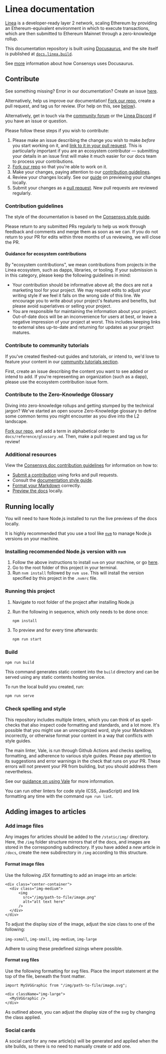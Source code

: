 # Linea documentation

[Linea](https://linea.build/) is a developer-ready layer 2 network, scaling Ethereum by providing
an Ethereum-equivalent environment in which to execute transactions, which are then submitted to
Ethereum Mainnet through a zero-knowledge rollup.

This documentation repository is built using [Docusaurus](https://docusaurus.io/), and the site
itself is published at [`docs.linea.build`](https://docs.linea.build/).

See [more](https://docs-template.consensys.net/) information about how Consensys uses Docusaurus.

## Contribute

See something missing? Error in our documentation? Create an issue [here](https://github.com/Consensys/doc.linea/issues).

Alternatively, help us improve our documentation! [Fork our repo](https://github.com/ConsenSys/doc.linea/fork),
create a pull request, and tag us for review. (For help on this, see [below](#how-to-submit-a-suggestion-or-change)).

Alternatively, get in touch via the [community forum](https://community.linea.build/) or the 
[Linea Discord](https://discord.gg/linea) if you have an issue or question.

Please follow these steps if you wish to contribute:
1. Please make an issue describing the change you wish to make _before_ you start working on it, and
[link to it in your pull request](https://docs.github.com/en/issues/tracking-your-work-with-issues/linking-a-pull-request-to-an-issue).
This is particularly important if you are an ecosystem contributor — submitting your details in an 
issue first will make it much easier for our docs team to process your contributions.
2. [Fork our repo](https://github.com/ConsenSys/doc.linea/fork) so that you're able to work on it. 
3. Make your changes, paying attention to our [contribution guidelines](#contribution-guidelines).
4. Review your changes locally. See our [guide](#running-locally) on previewing your 
changes locally.
5. Submit your changes as a [pull request](https://docs.github.com/en/pull-requests/collaborating-with-pull-requests/proposing-changes-to-your-work-with-pull-requests/creating-a-pull-request).
New pull requests are reviewed regularly.

### Contribution guidelines

The style of the documentation is based on the [Consensys style guide](https://docs-template.consensys.net/contribute/style-guide).

Please return to any submitted PRs regularly to help us work through feedback and comments and 
merge them as soon as we can. If you do not return to your PR for edits within three months of us 
reviewing, we will close the PR. 

#### Guidance for ecosystem contributions

By "ecosystem contributions", we mean contributions from projects in the Linea ecosystem, such as 
dapps, libraries, or tooling. If your submission is in this category, please keep the following
guidelines in mind:

- Your contribution should be informative above all; the docs are not a marketing tool for your 
project. We may request edits to adjust your writing style if we feel it falls on the wrong side of 
this line. We encourage you to write about your project's features and benefits, but please avoid 
superlatives or selling your project.
- You are responsible for maintaining the information about your project. Out-of-date docs will be 
an inconvenience for users at best, or leave a negative impression of your project at worst. This 
includes keeping links to external sites up-to-date and returning for updates as your project
matures.

### Contribute to community tutorials

If you've created fleshed-out guides and tutorials, or intend to, we'd love to feature your content
in our [community tutorials section](./docs/developers/guides/community/index.mdx).

First, create an issue describing the content you want to see added or intend to add. If you're
representing an organization (such as a dapp), please use the ecosystem contribution issue form.

### Contribute to the Zero-Knowledge Glossary

Diving into zero-knowledge rollups and getting stumped by the technical jargon? We've started an
open source Zero-Knowledge glossary to define some common terms you might encounter as you dive
into the L2 landscape.

[Fork our repo](https://github.com/Consensys/doc.linea/fork), and add a term in alphabetical
order to `docs/reference/glossary.md`. Then, make a pull request and tag us for review!

### Additional resources

View the [Consensys doc contribution guidelines](https://docs-template.consensys.net/) for
information on how to:

- [Submit a contribution](https://docs-template.consensys.net/contribute/submit-a-contribution) using forks and pull requests.
- Consult the [documentation style guide](https://docs-template.consensys.net/contribute/style-guide).
- [Format your Markdown](https://docs-template.consensys.net/contribute/format-markdown) correctly.
- [Preview the docs](https://docs-template.consensys.net/contribute/preview) locally.

## Running locally

You will need to have Node.js installed to run the live previews of the docs locally.

It is highly recommended that you use a tool like [`nvm`](https://github.com/nvm-sh/nvm#installing-and-updating)
to manage Node.js versions on your machine.

### Installing recommended Node.js version with `nvm`

1. Follow the above instructions to install `nvm` on your machine, or go [here](https://github.com/nvm-sh/nvm#installing-and-updating).
2. Go to the root folder of this project in your terminal.
3. Run `nvm install` followed by `nvm use`. This will install the version specified by this project in the `.nvmrc` file.

### Running this project

1. Navigate to root folder of the project after installing Node.js
2. Run the following in sequence, which only needs to be done once:

   ```bash
   npm install
   ```

3. To preview and for every time afterwards:

   ```bash
   npm run start
   ```

### Build

   ```bash
   npm run build
   ```

This command generates static content into the `build` directory and can be served using any static
contents hosting service.

To run the local build you created, run:

   ```bash
   npm run serve
   ```

### Check spelling and style

This repository includes multiple linters, which you can think of as spell-checks that also inspect
code formatting and standards, and a lot more. It's possible that you might use an unrecognized word,
style your Markdown incorrectly, or otherwise format your content in a way that conflicts with 
style guides.

The main linter, Vale, is run through Github Actions and checks spelling, formatting, and adherence to
various style guides. Please pay attention to its suggestions and error warnings in the check that
runs on your PR. These errors will not prevent your PR from building, but you should address them
nevertheless. 

See our [guidance on using Vale](https://docs-template.consensys.net/contribute/run-vale) for more
information.

You can run other linters for code style (CSS, JavaScript) and link formatting any time with the 
command `npm run lint`.

## Adding images to articles

### Add image files

Any images for articles should be added to the `/static/img/` directory. Here, the `/img` folder
structure mirrors that of the docs, and images are stored in the corresponding subdirectory. If
you have added a _new_ article in `/docs`, create the new subdirectory in `/img` according to this
structure.

#### Format image files

Use the following JSX formatting to add an image into an article:

```
<div class="center-container">
  <div class="img-medium">
      <img
        src="/img/path-to-file/image.png"
        alt="alt text here"
      />
  </div>
</div>
```

To adjust the display size of the image, adjust the size class to one of the following:

`img-xsmall`, `img-small`, `img-medium`, `img-large`

Adhere to using these predefined sizings where possible.

#### Format svg files

Use the following formatting for svg files. Place the import statement at the top of the file,
beneath the front matter.

```
import MySVGGraphic from "/img/path-to-file/image.svg";
```
```
<div className="img-large">
  <MySVGGraphic />
</div>
```

As outlined above, you can adjust the display size of the svg by changing the class applied.

### Social cards

A social card for any new article(s) will be generated and applied when the site builds, so there
is no need to manually create or add one.